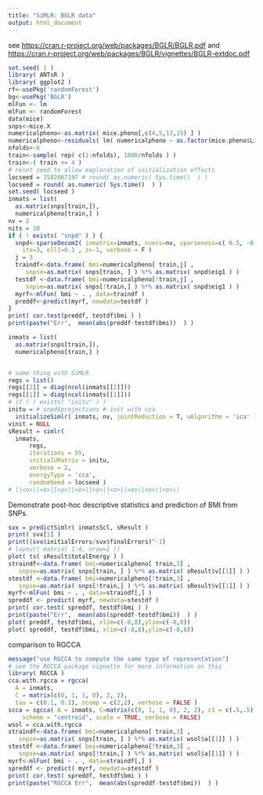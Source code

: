 ```yaml
---
title: "SiMLR: BGLR data"
output: html_document
---
```


see [https://cran.r-project.org/web/packages/BGLR/BGLR.pdf](https://cran.r-project.org/web/packages/BGLR/BGLR.pdf) and [https://cran.r-project.org/web/packages/BGLR/vignettes/BGLR-extdoc.pdf](https://cran.r-project.org/web/packages/BGLR/vignettes/BGLR-extdoc.pdf)


```r
set.seed( 1 )
library( ANTsR )
library( ggplot2 )
rf<-usePkg('randomForest')
bg<-usePkg('BGLR')
mlFun <- lm
mlFun <- randomForest
data(mice)
snps<-mice.X
numericalpheno<-as.matrix( mice.pheno[,c(4,5,13,15) ] )
numericalpheno<-residuals( lm( numericalpheno ~ as.factor(mice.pheno$Litter) ) )
nfolds<-6
train<-sample( rep( c(1:nfolds), 1800/nfolds ) )
train<-( train <= 4 )
# reset seed to allow exploration of initialization effects
locseed = 1582667197 # round( as.numeric( Sys.time()  ) )
locseed = round( as.numeric( Sys.time()  ) )
set.seed( locseed )
inmats = list(
  as.matrix(snps[train,]),
  numericalpheno[train,] )
nv = 2
nits = 10
if ( ! exists( "snpd" ) ) {
  snpd<-sparseDecom2( inmatrix=inmats, nvecs=nv, sparseness=c( 0.5, -0.5 ),
    its=3, ell1=0.1 , z=-1, verbose = F )
  j = 3
  traindf<-data.frame( bmi=numericalpheno[ train,j] ,
     snpse=as.matrix( snps[train, ] ) %*% as.matrix( snpd$eig1 ) )
  testdf <-data.frame( bmi=numericalpheno[!train,j] ,
     snpse=as.matrix( snps[!train,] ) %*% as.matrix( snpd$eig1 ) )
  myrf<-mlFun( bmi ~ . , data=traindf )
  preddf<-predict(myrf, newdata=testdf )
}
print( cor.test(preddf, testdf$bmi ) )
print(paste("Err",  mean(abs(preddf-testdf$bmi))  ) )
```

```r
inmats = list(
  as.matrix(snps[train,]),
  numericalpheno[train,] )


# same thing with SiMLR
regs = list()
regs[[2]] = diag(ncol(inmats[[2]]))
regs[[1]] = diag(ncol(inmats[[1]]))
# if ( ! exists( "initu" ) )
initu = # snpd$projections # init with cca
  initializeSimlr( inmats, nv, jointReduction = T, uAlgorithm = 'ica' )
vinit = NULL
sResult = simlr(
  inmats,
      regs,
      iterations = 55,
      initialUMatrix = initu,
      verbose = 2,
      energyType = 'cca',
      randomSeed = locseed )
# ||<o>||<o>||<o>||<o>||<o>||<o>||<o>||<o>||<o>||
```

Demonstrate post-hoc descriptive statistics and prediction of BMI
from SNPs.

```r
svx = predictSimlr( inmatsScl, sResult )
print( svx[1] )
print((svx$initialErrors/svx$finalErrors)^-1)
# layout( matrix( 1:4, nrow=1 ))
plot( ts( sResult$totalEnergy ) )
straindf<-data.frame( bmi=numericalpheno[ train,3] ,
   snpse=as.matrix( snps[train, ] ) %*% as.matrix( sResult$v[[1]] ) )
stestdf <-data.frame( bmi=numericalpheno[!train,3] ,
   snpse=as.matrix( snps[!train,] ) %*% as.matrix( sResult$v[[1]] ) )
myrf<-mlFun( bmi ~ . , data=straindf[,] )
spreddf <- predict( myrf, newdata=stestdf )
print( cor.test( spreddf, testdf$bmi ) )
print(paste("Err",  mean(abs(spreddf-testdf$bmi))  ) )
plot( preddf, testdf$bmi, xlim=c(-8,8),ylim=c(-8,8))
plot( spreddf, testdf$bmi, xlim=c(-8,8),ylim=c(-8,8))
```

comparison to RGCCA

```r
message("use RGCCA to compute the same type of representation")
# see the RGCCA package vignette for more information on this
library( RGCCA )
cca.with.rgcca = rgcca(
  A = inmats,
  C = matrix(c(0, 1, 1, 0), 2, 2),
  tau = c(0.1, 0.1), ncomp = c(2,2), verbose = FALSE )
scca = sgcca( A = inmats, C=matrix(c(0, 1, 1, 0), 2, 2), c1 = c(.5,.5), ncomp = c(2, 2),
    scheme = "centroid", scale = TRUE, verbose = FALSE)
wsol = cca.with.rgcca
straindf<-data.frame( bmi=numericalpheno[ train,3] ,
   snpse=as.matrix( snps[train, ] ) %*% as.matrix( wsol$a[[1]] ) )
stestdf <-data.frame( bmi=numericalpheno[!train,3] ,
   snpse=as.matrix( snps[!train,] ) %*% as.matrix( wsol$a[[1]] ) )
myrf<-mlFun( bmi ~ . , data=straindf[,] )
spreddf <- predict( myrf, newdata=stestdf )
print( cor.test( spreddf, testdf$bmi ) )
print(paste("RGCCA Err",  mean(abs(spreddf-testdf$bmi))  ) )
```
